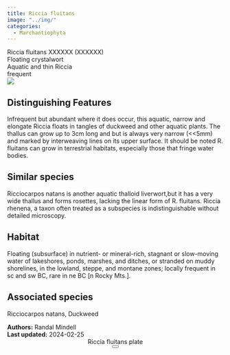 ```yaml
---
title: Riccia fluitans
image: "../img/"
categories:
  - Marchantiophyta
---
```


<div class="info-panel">
 <div class="info-top">
  <div class="taxon-scientific"><span class="taxon-name">Riccia fluitans</span> <span class="taxon-authority">XXXXXX</span> <span class="taxon-family">(XXXXXX)</span></div>
  <div class="taxon-common">Floating crystalwort</div>
 </div>
 <div class="info-bottom">
  <div class="taxon-qnd">Aquatic and thin Riccia</div>
  <div class="taxon-abundance">frequent</div>
 </div>
</div>
<div class="imerss-content-frame">
 <div class="imerss-image-header">
  <div class="imerss-image-holder imerss-column-left" data-toggle="tooltip" style="background-image: url(../img/)" title="">
  </div>

  <div class="imerss-image-holder imerss-column-right" data-toggle="tooltip" style="background-image: url(../img/)" title="">
  </div>
 </div>
 <div class="imerss-content-lower">
  <div class="imerss-column-left">
  <div class="tab-microscope" data-micromodal-trigger="modal-plate">
  <img src="../img/bryo guide microscope.png"/>
  </div>

<h2>Distinguishing Features</h2>

Infrequent but abundant where it does occur, this aquatic, narrow and elongate Riccia floats in tangles of duckweed and other aquatic plants. The thallus can grow up to 3cm long and but is always very narrow (&lt;&lt;5mm) and marked by interweaving lines on its upper surface. It should be noted R. fluitans can grow in terrestrial habitats, especially those that fringe water bodies.

<h2>Similar species</h2>

Ricciocarpos natans is another aquatic thalloid liverwort,but it has a very wide thallus and forms rosettes, lacking the linear form of R. fluitans. Riccia rhenena, a taxon often treated as a subspecies is indistinguishable without detailed microscopy.

<h2>Habitat</h2>

Floating (subsurface) in nutrient- or mineral-rich, stagnant or slow-moving water of lakeshores, ponds, marshes, and ditches, or stranded on muddy shorelines, in the lowland, steppe, and montane zones; locally frequent in sc and sw BC, rare in ne BC [n Rocky Mts.].

<h2>Associated species</h2>

Ricciocarpos natans, Duckweed
</div>

<div class="imerss-column-right">

<div class="imerss-image-holder imerss-column-right" data-toggle="tooltip" style="background-image: url(../img/)" title="">
</div>

</div>

</div>
</div>

<div class="taxon-footer">
 <div class="taxon-authors"><b>Authors:</b> <span>Randal Mindell</span></div>
 <div class="taxon-update"><b>Last updated:</b> <span>2024-02-25</span></div>
</div>

<div class="modal micromodal-slide" id="modal-plate" aria-hidden="true">
 <div class="modal__overlay" tabindex="-1" data-micromodal-close>
  <div class="modal__container" role="dialog" aria-modal="true" aria-labelledby="modal-plate-title" >
   <header class="modal__header">
   <div class="modal__title" id="modal-plate-title">
  Riccia fluitans plate
   </div>
   <button class="modal__close" aria-label="Close" data-micromodal-close></button>
   </header>
  <div class="modal__content" id="modal-plate-content">
   <div class="imerss-image-holder" data-toggle="tooltip" style="background-image: url(../img/)" title="">
  </div>
  </div>
  </div>
 </div>
</div>

<script src="../js/micromodal.min.js"></script>
<link href="../css/style-taxon.css" rel="stylesheet">
<link href="../css/micromodal.css" rel="stylesheet">

<script>
MicroModal.init();
</script>

